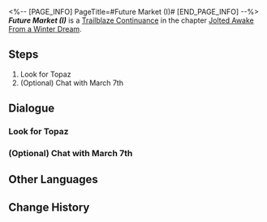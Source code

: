 <%-- [PAGE_INFO]
PageTitle=#Future Market (I)#
[END_PAGE_INFO] --%>
{{Stub|Dialogue.}}
{{Mission Infobox
|id            = 2010206
|title         = 
|image         = Mission Future Market (I).png{{subst:void|<!--$UPLOAD:<<SpriteOutput/Chronicle/2010206.png>-<Mission Future Market (I).png>-<Fate's Atlas Images>>-->}}
|type          = Trailblaze Continuance
|event_name    = 
|chapter       = Jolted Awake From a Winter Dream
|requirements  = [[Trailblaze Continuance]] ''[[Future Market (Prologue)]]'' completed
|summary       = Topaz arrived at Jarilo-VI to collect the debt owed by the Architects from centuries ago.<br />However, their seeming unreasonable request seemed to have hidden motives. Motivated by justice, you drive away the occupying IPC squad at the Great Mine.<br />Meanwhile, Bronya urgently summoned you back to Qlipoth Fort for a discussion.
|characters    = Trailblazer
|startLocation = [[<!--starting world-->]] - [[<!--starting area-->]]
|world         = <!--starting world-->
|area          = <!--starting area-->
|prev          = Future Market (Prologue)
|next          = Future Market (II)
|rewards       = Trailblaze EXP*700; Stellar Jade*110; Traveler's Guide*5; Lost Crystal*4; Credit*40,000
}}
'''''Future Market (I)''''' is a [[Trailblaze Continuance]] in the chapter [[Jolted Awake From a Winter Dream]].

==Steps==
# Look for Topaz
# (Optional) Chat with March 7th

<!--
==Gameplay Notes==

--><!--
==Trial Character==

-->
==Dialogue==
{{Stub Dialogue}}
===Look for Topaz===
{{Mission Description|type=continuance|location=<!--to be added-->|(Trailblazer)'s Trailblaze Daily Report:<br />We're in trouble. Belobog owes a whole lot of money to the IPC. Need to negotiate with Topaz in the museum.}}
{{Dialogue Start}}
:{{tx}}
{{Dialogue End}}

===(Optional) Chat with March 7th===
{{Dialogue Start}}
:{{tx}}
{{Dialogue End}}

==Other Languages==
{{Other Languages
|en   = Future Market (I)
|zhs  = 未来市场•其一
|zht  = 未來市場•其一
|ja   = フューチャーズマーケット・一
|ko   = 미래 시장•1
|es   = El mercado del mañana&nbsp;I
|fr   = Marché à terme (I)
|ru   = Рынок будущего I
|th   = ตลาดแห่งอนาคต 1
|vi   = Thị Trường Tương Lai 1
|de   = Markt der Zukunft (Teil 1)
|id   = Pasar Masa Depan 1
|pt   = Mercado Futuro (I)
}}

==Change History==
{{Change History|1.4}}
